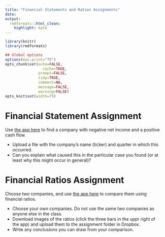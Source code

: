 ```yaml
---
title: "Financial Statements and Ratios Assignments"
date: 
output:
  rmdformats::html_clean:
    highlight: kate
---
```


```r
library(knitr)
library(rmdformats)

## Global options
options(max.print="75")
opts_chunk$set(echo=FALSE,
	             cache=TRUE,
               prompt=FALSE,
               tidy=TRUE,
               comment=NA,
               message=FALSE,
               warning=FALSE)
opts_knit$set(width=75)
```

<!---
```r
source("https://raw.githubusercontent.com/Matt-Brigida/IEX_API_R_Wrapper/master/iex_api.R")
```
-->

# Financial Statement Assignment

Use [the app here](https://www.5minutefinance.org/concepts/an-introduction-to-financial-statements) to find a company with negative net income and a positive cash flow.

-  Upload a file with the company's name (ticker) and quarter in which this occurred. 
-  Can you explain what caused this in the particular case you found (or at least why this might occur in general)?

# Financial Ratios Assignment

Choose two companies, and use [the app here](https://www.5minutefinance.org/concepts/financial-ratios) to compare them using financial ratios.

- Choose your own companies.  Do not use the same two companies as anyone else in the class.
- Download images of the ratios (click the three bars in the uppr right of the app) and upload them to the assignment folder in Dropbox.
- Write any conclusions you can draw from your comparison.
